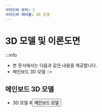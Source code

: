 ```yaml
---
사이드바 위치: 2
사이드바 레이블: 3D 모델
---
```




# 3D 모델 및 이론도면

:::info
* 본 문서에서는 다음과 같은 내용을 제공합니다.
* 메인보드 3D 모델
::>






## 메인보드 3D 모델

* 3D 모델
    #<Button variant="contained" disableElevation href="https://cdn.mellow.klipper.cn/STEP/%EB%B0%9C%EC%9D%BC%ED%94%84.zip">메인보드 모델</Button>
